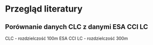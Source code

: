 # Przegląd literatury {#lit}

## Porównanie danych CLC z danymi ESA CCI LC
CLC - rozdzielczość 100m
ESA CCI LC - rozdzielczość 300m

<!--
Ten rozdział zawiera wyjaśnienie kontekstu pracy.

Pisząc ten rozdział proszę pomyśleć o osobach, które zupełnie nie znają opisywanej tematyki.
Należy tutaj krok po kroku wyjaśnić podstawowe koncepcje, istotność problemu, wyniki poprzednich podobnych badań, itd.
Ten rozdział obejmuje tylko kwestie, które już zostały wykonane przez inne osoby - nowe wyniki mają swoje miejsce w rozdziale \@ref(wyniki).

Każda kwestia opisana w tym rozdziale powinna być cytowana.
Dodatnie cytowania odbywa się poprzez uzupełnienie pliku `thesis.bib` zapisem w formacie BibTeX, a następnie dodanie nazwy referencji poprzedzonej znakiem `@`.
Przykładowo, zacytowanie książki Geocomputation with R odbywa się poprzez [@lovelace_geocomputation_2019].
-->
<!-- https://tex.stackexchange.com/questions/143/what-are-good-sites-to-find-citations-in-bibtex-format -->

<!--
W przypadku, gdy cytowanie zostało poprawnie wpisane oraz istnieje w pliku `thesis.bib` to bibliografia powinna się automatycznie wygenerować na końcu pracy.

W przypadku, gdy praca dyplomowa opisuje konkretny obszar to można po tym rozdziale stworzyć kolejny rozdział opisujący "obszar badań".

Ten i kolejne rozdziału moją mieć także podrozdziały.
Tworzenie podrozdziałów polega na stworzeniu nowej lini rozpoczynającej się od znaków `##` a następnie tytułu podrozdziału.
Dodatkowo w postaci `{#}` można dodać skrót nazwy rozdziału/podrozdziału umożliwiający odnoszenie się do niego używając operatora `\@ref()`.

## Podrozdział {#podr}

Przykładowo, "te kwestie zostały opisane w podrozdziale \@ref(podr)".
Zwróć uwagę, że w ten sposób automatycznie tworzony jest odnośnik w pliku PDF.
-->
